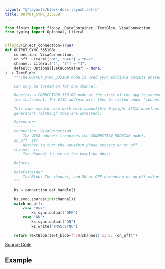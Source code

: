 ```yaml
---
layout: "@/layouts/block-docs-layout.astro"
title: OUTPUT_SYNC_33510B
---
```



<PythonDocsDisplay docstring={docstring} />

```python
from flojoy import flojoy, DataContainer, TextBlob, VisaConnection
from typing import Optional, Literal


@flojoy(inject_connection=True)
def OUTPUT_SYNC_33510B(
    connection: VisaConnection,
    on_off: Literal["ON", "OFF"] = "OFF",
    channel: Literal["1", "2"] = "1",
    default: Optional[DataContainer] = None,
) -> TextBlob:
    """The OUTPUT_SYNC_33510B node is used sync multiple outputs phases.

    Can only be turned on for one channel.

    Requires a CONNECTION_33510B node at the start of the app to connect with
    the instrument. The VISA address will then be listed under 'connection'.

    This node should also work with compatible Keysight 33XXX wavefunction
    generators (although they are untested).

    Parameters
    ----------
    connection: VisaConnection
        The VISA address (requires the CONNECTION_MDO3XXX node).
    on_off: str
        Whether to turn the waveform phase syncing on or off.
    channel: str
        The channel to use as the baseline phase.

    Returns
    -------
    DataContainer
        TextBlob: The channel, and ON or OFF depending on on_off value.
    """

    ks = connection.get_handle()

    ks.sync.source(int(channel))
    match on_off:
        case "OFF":
            ks.sync.output("OFF")
        case "ON":
            ks.sync.output("ON")
            ks.write("PHAS:SYNC")

    return TextBlob(text_blob=f"CH{channel} sync: {on_off}")

```

[Source Code](https://github.com/flojoy-ai/blocks/blob/main/blocks/IO/INSTRUMENTS/FUNCTION_GENERATORS/KEYSIGHT/33XXX/BASIC/OUTPUT_SYNC_33510B/OUTPUT_SYNC_33510B.py)

## Example
